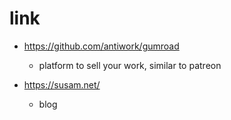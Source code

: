 # link

- https://github.com/antiwork/gumroad
  - platform to sell your work, similar to patreon

- https://susam.net/
  - blog